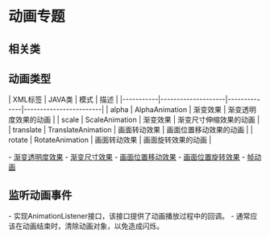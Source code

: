 = 动画专题 =

== 相关类 ==
{{{class="brush:java"
import android.view.animation.AlphaAnimation;
import android.view.animation.ScaleAnimation;
import android.view.animation.TranslateAnimation;
import android.view.animation.RotateAnimation;

import android.view.animation.Animation;
import android.view.animation.AnimationSet;
import android.view.animation.AnimationUtils;

import android.graphics.drawable.AnimationDrawable;
}}}

== 动画类型 ==
| XML标签   | JAVA类             | 模式         | 描述                   |
|-----------|--------------------|--------------|------------------------|
| alpha     | AlphaAnimation     | 渐变效果     | 渐变透明度效果的动画   |
| scale     | ScaleAnimation     | 渐变效果     | 渐变尺寸伸缩效果的动画 |
| translate | TranslateAnimation | 画面转动效果 | 画面位置移动效果的动画 |
| rotate    | RotateAnimation    | 画面转动效果 | 画面旋转效果的动画     |

- [[渐变透明度效果]]
- [[渐变尺寸效果]]
- [[画面位置移动效果]]
- [[画面位置旋转效果]]
- [[帧动画]]

== 监听动画事件 ==
- 实现AnimationListener接口，该接口提供了动画播放过程中的回调。
- 通常应该在动画结束时，清除动画对象，以免造成闪烁。
{{{class="brush:java"
final static class IndicatorAnimListener implements AnimationListener {
    public IndicatorAnimListener() {
    }

    @Override
    public void onAnimationEnd(Animation animation) {
        // 清除动画
        mView.clearAnimation();
        // 如果需要过渡到其他动画
        view.setAnimation(anotherAnim);
    }

    @Override
    public void onAnimationRepeat(Animation animation) {
    }

    @Override
    public void onAnimationStart(Animation animation) {
    }
}
}}}
